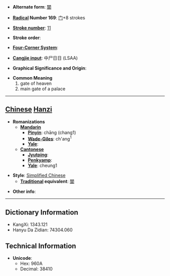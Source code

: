 * '''Alternate form''': [[閶]]

* '''[[Wiktionary:Chinese radical index| Radical]] Number 169''': [[Wiktionary:Chinese radical index 门|门]]+8 strokes

* '''[[Wiktionary:Chinese total strokes index|Stroke number]]''': [[Wiktionary:Chinese total strokes index 11|11]]

* '''Stroke order''': 

* '''[[Wiktionary:Chinese four corner index|Four-Corner System]]''': 

* '''[[Wiktionary:Chinese Cangjie index|Cangjie input]]''': 中尸日日 (LSAA)

* '''Graphical Significance and Origin''': 

* '''Common Meaning'''
*#gate of heaven
*# main gate of a palace


----

== [[Chinese]] [[Hanzi]] ==

* '''Romanizations'''
** '''[[Mandarin]]'''
*** '''[[Pinyin]]''': chāng (chang1)
*** '''[[Wade-Giles]]''': ch'ang<sup>1</sup>
*** '''[[Yale]]''': 
** '''[[Cantonese]]'''
*** '''[[Jyutping]]''':
*** '''[[Penkyamp]]''': 
*** '''[[Yale]]''': cheung1

* '''Style''': [[Simplified Chinese]] 
** '''[[Traditional Chinese|Traditional]] equivalent''': [[閶]]

* '''Other info''': 

----

== Dictionary Information ==

* KangXi: 1343.121
* Hanyu Da Zidian: 74304.060

== Technical Information ==

* '''Unicode''':
** Hex: 960A
** Decimal: 38410